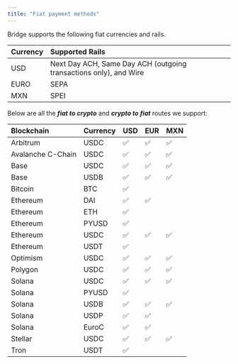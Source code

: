 ```yaml
---
title: "Fiat payment methods"
---
```


Bridge supports the following fiat currencies and rails.

| **Currency** | **Supported Rails**                                               |
| :----------- | :---------------------------------------------------------------- |
| USD          | Next Day ACH, Same Day ACH (outgoing transactions only), and Wire |
| EURO         | SEPA                                                              |
| MXN          | SPEI                                                              |

Below are all the **_fiat to crypto_** and **_crypto to fiat_** routes we support:

| **Blockchain**    | **Currency** | **USD** | **EUR** | **MXN** |
| :---------------- | :----------- | :------ | :------ | :------ |
| Arbitrum          | USDC         | ✅       | ✅       | ✅       |
| Avalanche C-Chain | USDC         | ✅       | ✅       | ✅       |
| Base              | USDC         | ✅       | ✅       | ✅       |
| Base              | USDB         | ✅       | ✅       | ✅       |
| Bitcoin           | BTC          | ✅       |         |         |
| Ethereum          | DAI          | ✅       | ✅       |         |
| Ethereum          | ETH          | ✅       |         |         |
| Ethereum          | PYUSD        | ✅       |         |         |
| Ethereum          | USDC         | ✅       | ✅       | ✅       |
| Ethereum          | USDT         | ✅       |         |         |
| Optimism          | USDC         | ✅       | ✅       | ✅       |
| Polygon           | USDC         | ✅       | ✅       | ✅       |
| Solana            | USDC         | ✅       | ✅       | ✅       |
| Solana            | PYUSD        | ✅       |         |         |
| Solana            | USDB         | ✅       | ✅       | ✅       |
| Solana            | USDP         | ✅       | ✅       |         |
| Solana            | EuroC        | ✅       | ✅       |         |
| Stellar           | USDC         | ✅       | ✅       | ✅       |
| Tron              | USDT         | ✅       |         |         |
